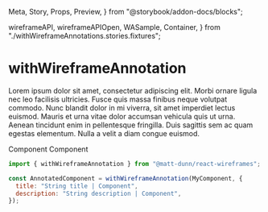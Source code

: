   Meta, Story, Props, Preview,
} from "@storybook/addon-docs/blocks";


  wireframeAPI, wireframeAPIOpen, WASample, Container,
} from "./withWireframeAnnotations.stories.fixtures";

<Meta title="@matt-dunn/react-wireframes/withWireframeAnnotation" component={withWireframeAnnotation} />

# withWireframeAnnotation

Lorem ipsum dolor sit amet, consectetur adipiscing elit. Morbi ornare ligula nec leo facilisis ultricies. Fusce quis massa finibus neque volutpat commodo. Nunc blandit dolor in mi viverra, sit amet imperdiet lectus euismod. Mauris et urna vitae dolor accumsan vehicula quis ut urna. Aenean tincidunt enim in pellentesque fringilla. Duis sagittis sem ac quam egestas elementum. Nulla a velit a diam congue euismod.

<Props of={withWireframeAnnotationInterfaceDefinition} />

<Preview withSource={false}>
    <Story name="Default">
        <Container>
            <WireframeProvider api={wireframeAPI}>
                <WASample>Component</WASample>
            </WireframeProvider>
        </Container>
    </Story>
    <Story name="With annotation identifier">
        <Container>
            <WireframeProvider api={wireframeAPIOpen}>
                <WASample>Component</WASample>
            </WireframeProvider>
        </Container>
    </Story>
</Preview>


```js
import { withWireframeAnnotation } from "@matt-dunn/react-wireframes";

const AnnotatedComponent = withWireframeAnnotation(MyComponent, {
  title: "String title | Component",
  description: "String description | Component",
});
```
